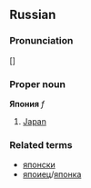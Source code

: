 ==Russian==
===Pronunciation===
[{{IPAchar|jɪˈponʲijə}}]
===Proper noun===
'''Япония''' ''f''

# [[Japan]]

===Related terms===
*[[японски]]
*[[япоиец]]/[[японка]]